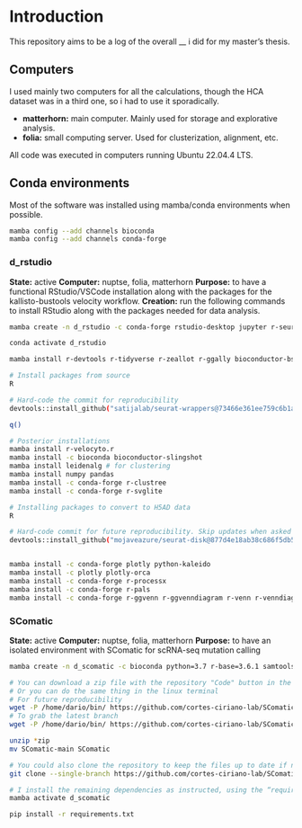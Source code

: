 # Introduction

This repository aims to be a log of the overall __ i did for my master's thesis. 


## Computers
I used mainly two computers for all the calculations, though the HCA dataset was in a third one, so i had to use it sporadically. 

- **matterhorn:** main computer. Mainly used for storage and explorative analysis.
- **folia:** small computing server. Used for clusterization, alignment, etc. 

All code was executed in computers running Ubuntu 22.04.4 LTS.

## Conda environments

Most of the software was installed using mamba/conda environments when possible. 

```bash
mamba config --add channels bioconda
mamba config --add channels conda-forge
```

### d_rstudio
**State:** active
**Computer:** nuptse, folia, matterhorn
**Purpose:** to have a functional RStudio/VSCode installation along with the packages for the kallisto-bustools velocity workflow.
**Creation:** run the following commands to install RStudio along with the packages needed for data analysis.

```bash
mamba create -n d_rstudio -c conda-forge rstudio-desktop jupyter r-seurat

conda activate d_rstudio

mamba install r-devtools r-tidyverse r-zeallot r-ggally bioconductor-bsgenome.mmusculus.ucsc.mm10 bioconductor-dropletutils bioconductor-annotationhub bioconductor-singler

# Install packages from source
R

# Hard-code the commit for reproducibility
devtools::install_github("satijalab/seurat-wrappers@73466e361ee759c6b1add58faa3bc4e7a2ee5753")

q()

# Posterior installations
mamba install r-velocyto.r
mamba install -c bioconda bioconductor-slingshot
mamba install leidenalg # for clustering
mamba install numpy pandas
mamba install -c conda-forge r-clustree
mamba install -c conda-forge r-svglite

# Installing packages to convert to H5AD data
R

# Hard-code commit for future reproducibility. Skip updates when asked
devtools::install_github("mojaveazure/seurat-disk@877d4e18ab38c686f5db54f8cd290274ccdbe295")


mamba install -c conda-forge plotly python-kaleido
mamba install -c plotly plotly-orca
mamba install -c conda-forge r-processx
mamba install -c conda-forge r-pals
mamba install -c conda-forge r-ggvenn r-ggvenndiagram r-venn r-venndiagram

```

### SComatic
**State:** active
**Computer:** nuptse, folia, matterhorn
**Purpose:**  to have an isolated environment with SComatic for scRNA-seq mutation calling

```bash
mamba create -n d_scomatic -c bioconda python=3.7 r-base=3.6.1 samtools datamash bedtools

# You can download a zip file with the repository "Code" button in the web
# Or you can do the same thing in the linux terminal
# For future reproducibility
wget -P /home/dario/bin/ https://github.com/cortes-ciriano-lab/SComatic/archive/f515f4ee3e7c128600215d21992c051c16e0a03f.zip
# To grab the latest branch
wget -P /home/dario/bin/ https://github.com/cortes-ciriano-lab/SComatic/archive/main.zip

unzip *zip
mv SComatic-main SComatic

# You could also clone the repository to keep the files up to date if needed
git clone --single-branch https://github.com/cortes-ciriano-lab/SComatic.git /path/to/dir/

# I install the remaining dependencies as instructed, using the “requirements.txt” file in the repository.
mamba activate d_scomatic

pip install -r requirements.txt
```

